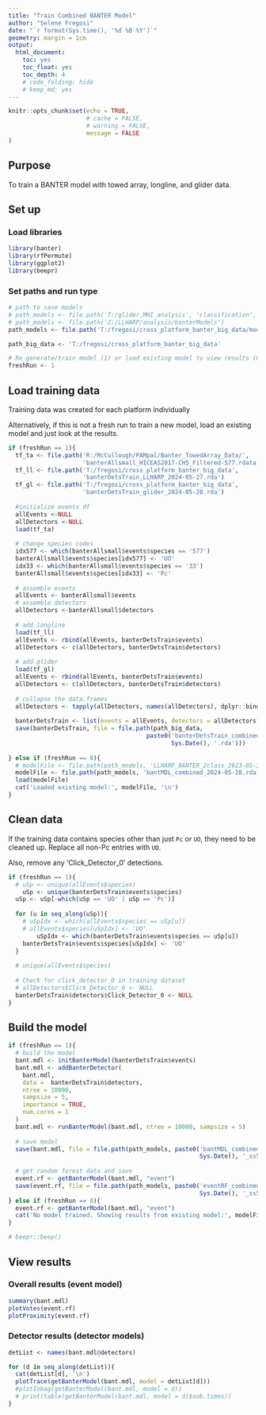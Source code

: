 ```yaml
---
title: "Train Combined BANTER Model"
author: "Selene Fregosi"
date: "`r format(Sys.time(), '%d %B %Y')`"
geometry: margin = 1cm
output:
  html_document:
    toc: yes
    toc_float: yes
    toc_depth: 4
    # code_folding: hide
    # keep_md: yes
---
```


```r
knitr::opts_chunk$set(echo = TRUE, 
                      # cache = FALSE, 
                      # warning = FALSE, 
                      message = FALSE
)
```

## Purpose

To train a BANTER model with towed array, longline, and glider data. 

## Set up

### Load libraries
```r
library(banter)
library(rfPermute)
library(ggplot2)
library(beepr)
```

### Set paths and run type
```r
# path to save models
# path_models <- file.path('T:/glider_MHI_analysis', 'classification', 'models')
# path_models <- file.path('Z:/LLHARP/analysis/banterModels')
path_models <- file.path('T:/fregosi/cross_platform_banter_big_data/models')

path_big_data <- 'T:/fregosi/cross_platform_banter_big_data'

# Re-generate/train model (1) or load existing model to view results (0)
freshRun <- 1
```

## Load training data

Training data was created for each platform individually

Alternatively, if this is not a fresh run to train a new model, load an existing model and just look at the results. 

```r

if (freshRun == 1){
  tf_ta <- file.path('R:/McCullough/PAMpal/Banter_TowedArray_Data/', 
                     'banterAllsmall_HICEAS2017-CH5_Filtered-577.rdata')
  tf_ll <- file.path('T:/fregosi/cross_platform_banter_big_data', 
                     'banterDetsTrain_LLHARP_2024-05-27.rda')
  tf_gl <- file.path('T:/fregosi/cross_platform_banter_big_data', 
                     'banterDetsTrain_glider_2024-05-28.rda')
  
  #initialize events df
  allEvents <-NULL
  allDetectors <-NULL
  load(tf_ta)
  
  # change species codes
  idx577 <- which(banterAllsmall$events$species == '577')
  banterAllsmall$events$species[idx577] <- 'UO'
  idx33 <- which(banterAllsmall$events$species == '33')
  banterAllsmall$events$species[idx33] <- 'Pc'
  
  # assemble events
  allEvents <- banterAllsmall$events
  # assemble detectors
  allDetectors <-banterAllsmall$detectors
  
  # add longline
  load(tf_ll)
  allEvents <- rbind(allEvents, banterDetsTrain$events)
  allDetectors <- c(allDetectors, banterDetsTrain$detectors)
  
  # add glider
  load(tf_gl)
  allEvents <- rbind(allEvents, banterDetsTrain$events)
  allDetectors <- c(allDetectors, banterDetsTrain$detectors)
  
  # collapse the data.frames
  allDetectors <- tapply(allDetectors, names(allDetectors), dplyr::bind_rows)
  
  banterDetsTrain <- list(events = allEvents, detectors = allDetectors)
  save(banterDetsTrain, file = file.path(path_big_data, 
                                       paste0('banterDetsTrain_combined_', 
                                              Sys.Date(), '.rda')))
  
} else if (freshRun == 0){
  # modelFile <- file.path(path_models, 'LLHARP_BANTER_2class_2023-05-31.rda')
  modelFile <- file.path(path_models, 'bantMDL_combined_2024-05-28.rda')
  load(modelFile)
  cat('Loaded existing model:', modelFile, '\n')
}

```

## Clean data

If the training data contains species other than just `Pc` or `UO`, they need to be cleaned up. Replace all non-Pc entries with `UO`. 

Also, remove any 'Click_Detector_0' detections. 

```r

if (freshRun == 1){
  # uSp <- unique(allEvents$species)
    uSp <- unique(banterDetsTrain$events$species)
  uSp <- uSp[-which(uSp == 'UO' | uSp == 'Pc')]
  
  for (u in seq_along(uSp)){
    # uSpIdx <- which(allEvents$species == uSp[u])
    # allEvents$species[uSpIdx] <- 'UO'
        uSpIdx <- which(banterDetsTrain$events$species == uSp[u])
    banterDetsTrain$events$species[uSpIdx] <- 'UO'
  }
  
  # unique(allEvents$species)
  
  # Check for click_detector_0 in training dataset
  # allDetectors$Click_Detector_0 <- NULL
  banterDetsTrain$detectors$Click_Detector_0 <- NULL
}

```

## Build the model
```r

if (freshRun == 1){
  # build the model
  bant.mdl <- initBanterModel(banterDetsTrain$events)
  bant.mdl <- addBanterDetector(
    bant.mdl,
    data =  banterDetsTrain$detectors, 
    ntree = 10000,
    sampsize = 5,
    importance = TRUE,
    num.cores = 1
  )
  bant.mdl <- runBanterModel(bant.mdl, ntree = 10000, sampsize = 5)
  
  # save model
  save(bant.mdl, file = file.path(path_models, paste0('bantMDL_combined_',
                                                      Sys.Date(), '_ss5_nt10k.rda')))
  
  # get random forest data and save
  event.rf <- getBanterModel(bant.mdl, "event")
  save(event.rf, file = file.path(path_models, paste0('eventRF_combined_',
                                                      Sys.Date(), '_ss5_nt10k.rda')))
} else if (freshRun == 0){
  event.rf <- getBanterModel(bant.mdl, "event")
  cat('No model trained. Showing results from existing model:', modelFile, '\n')
}

# beepr::beep()

```

## View results

### Overall results (event model)
```r

summary(bant.mdl)
plotVotes(event.rf)
plotProximity(event.rf)

```

### Detector results (detector models)
```r
detList <- names(bant.mdl@detectors)

for (d in seq_along(detList)){
  cat(detList[d], '\n')
  plotTrace(getBanterModel(bant.mdl, model = detList[d]))
  #plotInbag(getBanterModel(bant.mdl, model = d))
  # print(table(getBanterModel(bant.mdl, model = d)$oob.times))
}

```




